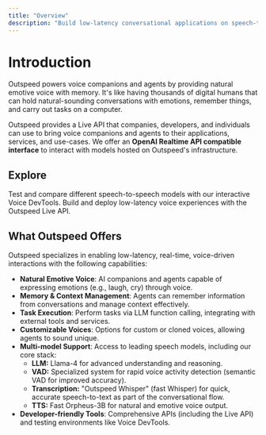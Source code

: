 ```yaml
---
title: "Overview"
description: "Build low-latency conversational applications on speech-to-speech models"
---
```


# Introduction

Outspeed powers voice companions and agents by providing natural emotive voice with memory. It's like having thousands of digital humans that can hold natural-sounding conversations with emotions, remember things, and carry out tasks on a computer.

Outspeed provides a Live API that companies, developers, and individuals can use to bring voice companions and agents to their applications, services, and use-cases. We offer an **OpenAI Realtime API compatible interface** to interact with models hosted on Outspeed's infrastructure.

## Explore

<CardGroup cols={2}>
  <Card
    title="Voice DevTools"
    icon="microphone"
    href="/get-started/voice-devtools"
  >
    Test and compare different speech-to-speech models with our interactive Voice DevTools.
  </Card>
  <Card
    title="Live API"
    icon="bolt"
    href="/api-spec/live-api"
  >
    Build and deploy low-latency voice experiences with the Outspeed Live API.
  </Card>
</CardGroup>

## What Outspeed Offers

Outspeed specializes in enabling low-latency, real-time, voice-driven interactions with the following capabilities:

- **Natural Emotive Voice**: AI companions and agents capable of expressing emotions (e.g., laugh, cry) through voice.
- **Memory & Context Management**: Agents can remember information from conversations and manage context effectively.
- **Task Execution**: Perform tasks via LLM function calling, integrating with external tools and services.
- **Customizable Voices**: Options for custom or cloned voices, allowing agents to sound unique.
- **Multi-model Support**: Access to leading speech models, including our core stack:
    -   **LLM:** Llama-4 for advanced understanding and reasoning.
    -   **VAD:** Specialized system for rapid voice activity detection (semantic VAD for improved accuracy).
    -   **Transcription:** "Outspeed Whisper" (fast Whisper) for quick, accurate speech-to-text as part of the conversational flow.
    -   **TTS:** Fast Orpheus-3B for natural and emotive voice output.
- **Developer-friendly Tools**: Comprehensive APIs (including the Live API) and testing environments like Voice DevTools.

